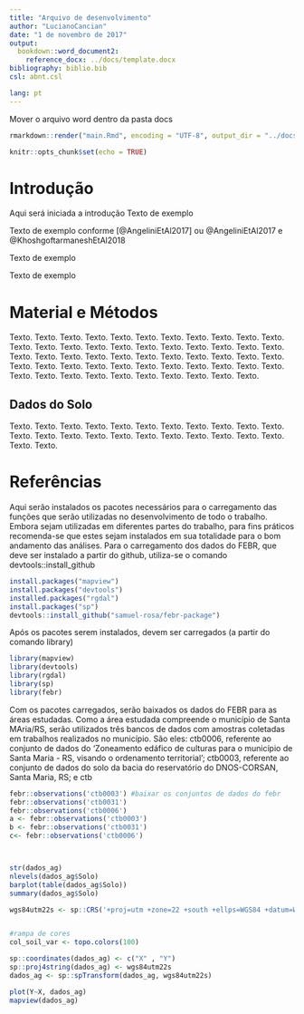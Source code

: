 ```yaml
---
title: "Arquivo de desenvolvimento"
author: "LucianoCancian"
date: "1 de novembro de 2017"
output:
  bookdown::word_document2:
    reference_docx: ../docs/template.docx
bibliography: biblio.bib
csl: abnt.csl

lang: pt
---
```


Mover o arquivo word dentro da pasta docs

```r
rmarkdown::render("main.Rmd", encoding = "UTF-8", output_dir = "../docs")
```

```r
knitr::opts_chunk$set(echo = TRUE)
```

# Introdução

Aqui será iniciada a introdução
Texto de exemplo

Texto de exemplo conforme [@AngeliniEtAl2017] ou @AngeliniEtAl2017 e @KhoshgoftarmaneshEtAl2018

Texto de exemplo

Texto de exemplo

# Material e Métodos

Texto. Texto. Texto. Texto. Texto. Texto.
Texto. Texto. Texto. Texto. Texto. Texto.
Texto. Texto. Texto. Texto. Texto. Texto.
Texto. Texto. Texto. Texto. Texto. Texto.
Texto. Texto. Texto. Texto. Texto. Texto.
Texto. Texto. Texto. Texto. Texto. Texto.
Texto. Texto. Texto. Texto. Texto. Texto.
Texto. Texto. Texto. Texto. Texto. Texto.
Texto. Texto. Texto. Texto. Texto. Texto.

## Dados do Solo

Texto. Texto. Texto. Texto. Texto. Texto.
Texto. Texto. Texto. Texto. Texto. Texto.
Texto. Texto. Texto. Texto. Texto. Texto.
Texto. Texto. Texto. Texto. Texto. Texto.

# Referências


Aqui serão instalados os pacotes necessários para o carregamento das funções que serão utilizadas no desenvolvimento de todo o trabalho. Embora sejam utilizadas em diferentes partes do trabalho, para fins práticos recomenda-se que estes sejam instalados em sua totalidade para o bom andamento das análises. Para o carregamento dos dados do FEBR, que deve ser instalado a partir do github, utiliza-se o comando devtools::install_github
```r
install.packages("mapview")
install.packages("devtools")
installed.packages("rgdal")
install.packages("sp")
devtools::install_github("samuel-rosa/febr-package")

```

Após os pacotes serem instalados, devem ser carregados (a partir do comando library)
```r
library(mapview)
library(devtools)
library(rgdal)
library(sp)
library(febr)
```

Com os pacotes carregados, serão baixados os dados do FEBR para as áreas estudadas. Como a área estudada compreende o município de Santa MAria/RS, serão utilizados três bancos de dados com amostras coletadas em trabalhos realizados no município. São eles: ctb0006, referente ao conjunto de dados do 'Zoneamento edáfico de culturas para o município de Santa Maria - RS, visando o ordenamento territorial'; ctb0003, referente ao conjunto de dados do solo da bacia do reservatório do DNOS-CORSAN, Santa Maria, RS; e ctb

```r



febr::observations('ctb0003') #baixar os conjuntos de dados do febr
febr::observations('ctb0031')
febr::observations('ctb0006')
a <- febr::observations('ctb0003')
b <- febr::observations('ctb0031')
c<- febr::observations('ctb0006')
```

```r

```

```r

```


```r
str(dados_ag)
nlevels(dados_ag$Solo)
barplot(table(dados_ag$Solo))
summary(dados_ag$Solo)
```

```r
wgs84utm22s <- sp::CRS('+proj=utm +zone=22 +south +ellps=WGS84 +datum=WGS84 +units=m +no_defs') #cria o objeto


#rampa de cores
col_soil_var <- topo.colors(100)

sp::coordinates(dados_ag) <- c("X" , "Y")
sp::proj4string(dados_ag) <- wgs84utm22s 
dados_ag <- sp::spTransform(dados_ag, wgs84utm22s)

plot(Y~X, dados_ag)
mapview(dados_ag)
```
